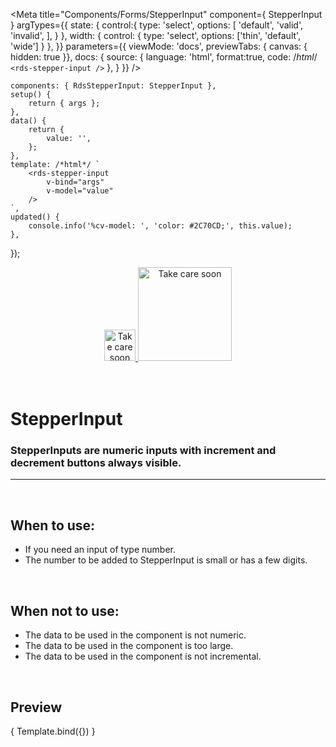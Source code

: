 
<Meta
	title="Components/Forms/StepperInput"
	component={ StepperInput }
	argTypes={{
		state: {
			control:{
				type: 'select',
				options: [
					'default',
					'valid',
					'invalid',
				],
			}
		},
		width: { 
			control: { 
				type: 'select',
				options: ['thin', 'default', 'wide']
			}
		},
	}}
	parameters={{
		viewMode: 'docs',
		previewTabs: { canvas: { hidden: true }},
		docs: {
			source: {
				language: 'html',
				format:true,
				code: /*html*/ 
`<rds-stepper-input />`
			},
		}
	}}
/>

	components: { RdsStepperInput: StepperInput },
	setup() {
		return { args };
	},
	data() {
		return {
			value: '',
		};
	},
	template: /*html*/ `
		<rds-stepper-input
			v-bind="args"
			v-model="value"
		/>
	`,
	updated() {
		console.info('%cv-model: ', 'color: #2C70CD;', this.value);
	},
});

<div align="center" style={{display: 'flex'}}>
    <a href="https://rahulaher.netlify.app">
        <img src="https://rahulaher.netlify.app/img/logo/glyph-black-colored.svg" alt="Take care soon" width="50" />
        <img src="https://rahulaher.netlify.app/img/logo/word-black-colored.svg" alt="Take care soon" width="150" />
    </a>
</div>

<br />
<br />

# StepperInput

### StepperInputs are numeric inputs with increment and decrement buttons always visible.

---
<br />

## When to use:
- If you need an input of type number.
- The number to be added to StepperInput is small or has a few digits.

<br />

## When not to use:
- The data to be used in the component is not numeric.
- The data to be used in the component is too large.
- The data to be used in the component is not incremental.
<br />

## Preview

<Canvas>
	<Story
		name="StepperInput"
	>
		{ Template.bind({}) }
	</Story>
</Canvas>

<ArgsTable story="StepperInput" />